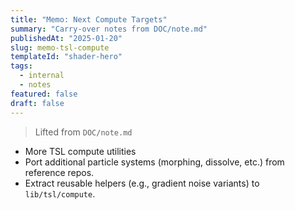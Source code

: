 ```yaml
---
title: "Memo: Next Compute Targets"
summary: "Carry-over notes from DOC/note.md"
publishedAt: "2025-01-20"
slug: memo-tsl-compute
templateId: "shader-hero"
tags:
  - internal
  - notes
featured: false
draft: false
---
```


> Lifted from `DOC/note.md`

- More TSL compute utilities
- Port additional particle systems (morphing, dissolve, etc.) from reference repos.
- Extract reusable helpers (e.g., gradient noise variants) to `lib/tsl/compute`.

